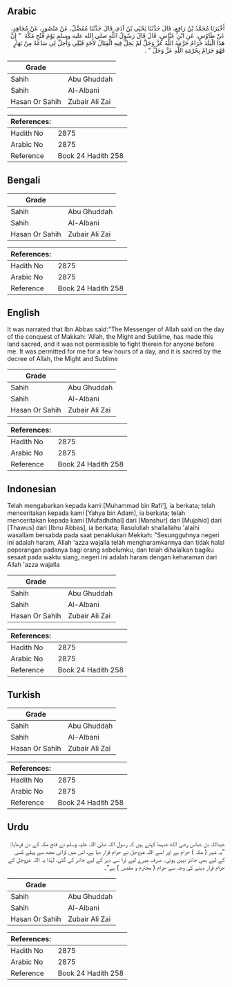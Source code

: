 ## Arabic


<div dir="rtl" lang="ar" style={{fontSize:'larger',backgroundColor:'#f8f9fa',padding:20}}>
أَخْبَرَنَا مُحَمَّدُ بْنُ رَافِعٍ، قَالَ حَدَّثَنَا يَحْيَى بْنُ آدَمَ، قَالَ حَدَّثَنَا مُفَضَّلٌ، عَنْ مَنْصُورٍ، عَنْ مُجَاهِدٍ، عَنْ طَاوُسٍ، عَنِ ابْنِ عَبَّاسٍ، قَالَ قَالَ رَسُولُ اللَّهِ صلى الله عليه وسلم يَوْمَ فَتْحِ مَكَّةَ ‏ "‏ إِنَّ هَذَا الْبَلَدَ حَرَامٌ حَرَّمَهُ اللَّهُ عَزَّ وَجَلَّ لَمْ يَحِلَّ فِيهِ الْقِتَالُ لأَحَدٍ قَبْلِي وَأُحِلَّ لِي سَاعَةً مِنْ نَهَارٍ فَهُوَ حَرَامٌ بِحُرْمَةِ اللَّهِ عَزَّ وَجَلَّ ‏"‏ ‏.‏
</div>
<div style={{backgroundColor:'#f8f9fa',padding:20, marginBottom: 10}}><table> <thead> <tr> <th>Grade</th> <th></th> </tr> </thead> <tbody> <tr><td>Sahih</td><td>Abu Ghuddah</td></tr><tr><td>Sahih</td><td>Al-Albani</td></tr><tr><td>Hasan Or Sahih</td><td>Zubair Ali Zai</td></tr></tbody></table><table> <thead> <tr> <th>References:</th> <th></th> </tr> </thead> <tbody><tr><td>Hadith No</td><td>2875</td></tr><tr><td>Arabic No</td><td>2875</td></tr><tr><td>Reference</td><td>Book 24 Hadith 258</td></tr></tbody></table></div>

## Bengali


<div dir="ltr" lang="bn" style={{fontSize:'larger',backgroundColor:'#f8f9fa',padding:20}}>

</div>
<div style={{backgroundColor:'#f8f9fa',padding:20, marginBottom: 10}}><table> <thead> <tr> <th>Grade</th> <th></th> </tr> </thead> <tbody> <tr><td>Sahih</td><td>Abu Ghuddah</td></tr><tr><td>Sahih</td><td>Al-Albani</td></tr><tr><td>Hasan Or Sahih</td><td>Zubair Ali Zai</td></tr></tbody></table><table> <thead> <tr> <th>References:</th> <th></th> </tr> </thead> <tbody><tr><td>Hadith No</td><td>2875</td></tr><tr><td>Arabic No</td><td>2875</td></tr><tr><td>Reference</td><td>Book 24 Hadith 258</td></tr></tbody></table></div>

## English


<div dir="ltr" lang="en" style={{fontSize:'larger',backgroundColor:'#f8f9fa',padding:20}}>
It was narrated that Ibn Abbas said:"The Messenger of Allah said on the day of the conquest of Makkah: 'Allah, the Might and Sublime, has made this land sacred, and it was not permissible to fight therein for anyone before me. It was permitted for me for a few hours of a day, and it is sacred by the decree of Allah, the Might and Sublime
</div>
<div style={{backgroundColor:'#f8f9fa',padding:20, marginBottom: 10}}><table> <thead> <tr> <th>Grade</th> <th></th> </tr> </thead> <tbody> <tr><td>Sahih</td><td>Abu Ghuddah</td></tr><tr><td>Sahih</td><td>Al-Albani</td></tr><tr><td>Hasan Or Sahih</td><td>Zubair Ali Zai</td></tr></tbody></table><table> <thead> <tr> <th>References:</th> <th></th> </tr> </thead> <tbody><tr><td>Hadith No</td><td>2875</td></tr><tr><td>Arabic No</td><td>2875</td></tr><tr><td>Reference</td><td>Book 24 Hadith 258</td></tr></tbody></table></div>

## Indonesian


<div dir="ltr" lang="id" style={{fontSize:'larger',backgroundColor:'#f8f9fa',padding:20}}>
Telah mengabarkan kepada kami [Muhammad bin Rafi'], ia berkata; telah menceritakan kepada kami [Yahya bin Adam], ia berkata; telah menceritakan kepada kami [Mufadhdhal] dari [Manshur] dari [Mujahid] dari [Thawus] dari [Ibnu Abbas], ia berkata; Rasulullah shallallahu 'alaihi wasallam bersabda pada saat penaklukan Mekkah: "Sesungguhnya negeri ini adalah haram, Allah 'azza wajalla telah mengharamkannya dan tidak halal peperangan padanya bagi orang sebelumku, dan telah dihalalkan bagiku sesaat pada waktu siang, negeri ini adalah haram dengan keharaman dari Allah 'azza wajalla
</div>
<div style={{backgroundColor:'#f8f9fa',padding:20, marginBottom: 10}}><table> <thead> <tr> <th>Grade</th> <th></th> </tr> </thead> <tbody> <tr><td>Sahih</td><td>Abu Ghuddah</td></tr><tr><td>Sahih</td><td>Al-Albani</td></tr><tr><td>Hasan Or Sahih</td><td>Zubair Ali Zai</td></tr></tbody></table><table> <thead> <tr> <th>References:</th> <th></th> </tr> </thead> <tbody><tr><td>Hadith No</td><td>2875</td></tr><tr><td>Arabic No</td><td>2875</td></tr><tr><td>Reference</td><td>Book 24 Hadith 258</td></tr></tbody></table></div>

## Turkish


<div dir="ltr" lang="tr" style={{fontSize:'larger',backgroundColor:'#f8f9fa',padding:20}}>

</div>
<div style={{backgroundColor:'#f8f9fa',padding:20, marginBottom: 10}}><table> <thead> <tr> <th>Grade</th> <th></th> </tr> </thead> <tbody> <tr><td>Sahih</td><td>Abu Ghuddah</td></tr><tr><td>Sahih</td><td>Al-Albani</td></tr><tr><td>Hasan Or Sahih</td><td>Zubair Ali Zai</td></tr></tbody></table><table> <thead> <tr> <th>References:</th> <th></th> </tr> </thead> <tbody><tr><td>Hadith No</td><td>2875</td></tr><tr><td>Arabic No</td><td>2875</td></tr><tr><td>Reference</td><td>Book 24 Hadith 258</td></tr></tbody></table></div>

## Urdu


<div dir="rtl" lang="ur" style={{fontSize:'larger',backgroundColor:'#f8f9fa',padding:20}}>
عبداللہ بن عباس رضی الله عنہما کہتے ہیں کہ رسول اللہ صلی اللہ علیہ وسلم نے فتح مکہ کے دن فرمایا: ”یہ شہر ( مکہ ) حرام ہے اور اسے اللہ عزوجل نے حرام قرار دیا ہے، اس میں لڑائی مجھ سے پہلے کسی کے لیے بھی جائز نہیں ہوئی۔ صرف میرے لیے ذرا سی دیر کے لیے جائز کی گئی، لہٰذا یہ اللہ عزوجل کے حرام قرار دینے کی وجہ سے حرام ( محترم و مقدس ) ہے“۔
</div>
<div style={{backgroundColor:'#f8f9fa',padding:20, marginBottom: 10}}><table> <thead> <tr> <th>Grade</th> <th></th> </tr> </thead> <tbody> <tr><td>Sahih</td><td>Abu Ghuddah</td></tr><tr><td>Sahih</td><td>Al-Albani</td></tr><tr><td>Hasan Or Sahih</td><td>Zubair Ali Zai</td></tr></tbody></table><table> <thead> <tr> <th>References:</th> <th></th> </tr> </thead> <tbody><tr><td>Hadith No</td><td>2875</td></tr><tr><td>Arabic No</td><td>2875</td></tr><tr><td>Reference</td><td>Book 24 Hadith 258</td></tr></tbody></table></div>